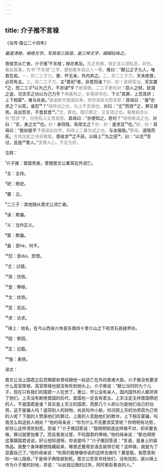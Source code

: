 ```yaml
---
---
---
```

title: 介子推不言禄
---




《左传·僖公二十四年》





*最是清绝、峭绝文字。写其母三段语，是三样文字，细细玩味之。*





晋侯赏从亡者，介子推¹不言禄；禄亦弗及。<font color=gray font-size=0.8rem>先正责推，借正言以泄私怨，非也。看此叙事，先书“不言禄”三字，便知推本自过人一等。</font>推曰：“献公之子九人，唯君在矣。<font color=gray font-size=0.8rem>一，非二三子力。</font>惠、怀无亲，外内弃之。<font color=gray font-size=0.8rem>二，非二三子力。</font>天未绝晋，必将有主。<font color=gray font-size=0.8rem>三，非二三子力。</font>主²晋祀³者，非君而谁？<font color=gray font-size=0.8rem>妙，妙！说得雪淡。</font>天实置⁴之，而二三子⁵以为己力，不亦诬⁶乎？<font color=gray font-size=0.8rem>断得倒，二三子更何对？</font>窃人之财，犹谓之盗，况贪天之功以为己力乎？<font color=gray font-size=0.8rem>再痛骂之，本落得骂也。</font>下义⁷其罪，上赏其奸；上下相蒙⁸，难与处矣。”<font color=gray font-size=0.8rem>直是断尽晋国后来，奈何诬其为怨言耶？</font>其母曰：“盍⁹亦求之？以死，谁怼¹⁰？”<font color=gray font-size=0.8rem>母特试之也，为上不言禄也。</font>对曰：“尤¹¹而效¹²之，罪又甚焉。且出怨言，不食其食¹³。”<font color=gray font-size=0.8rem>尤，罪也。既已罪之，又复效之也。看推自亦认有“怨言”字，何劳后人又责其怨。</font>其母曰：“亦使知之，若何？”<font color=gray font-size=0.8rem>母特再试之也。</font>对曰：“言，身之文¹⁴也。<font color=gray font-size=0.8rem>妙！</font>身将隐，焉用文之？<font color=gray font-size=0.8rem>妙，妙！</font>是求显¹⁵也。”<font color=gray font-size=0.8rem>妙，妙！</font>其母曰：“能如是乎？<font color=gray font-size=0.8rem>细读此四字，知母上二番为试之也。</font>与汝偕隐。”<font color=gray font-size=0.8rem>奇母。</font>遂隐而死。<font color=gray font-size=0.8rem>方信龙蛇之诗非推笔。</font>晋侯求¹⁶之不获。以绵上¹⁷为之田¹⁸，曰：“以志¹⁹吾过，且旌²⁰善人。”<font color=gray font-size=0.8rem>天理人心，不足为好。</font>

注释：

¹介子推：晋国贵族，曾随晋文公重耳在外流亡。

²主：主持。

³祀：祭祀。

⁴置：立。

⁵二三子：其他随从晋文公流亡者。

⁶诬：欺骗。

⁷义：当作正义。

⁸蒙：欺骗。

⁹盍：音hé，何不。

¹⁰怼：音duì，怨恨。

¹¹尤：过错。

¹²效：仿效。

¹³食：俸禄。

¹⁴文：纹饰。

¹⁵显：显达。

¹⁶求：访求。

¹⁷绵上：地名，在今山西省介休县东南四十里介山之下和灵石县接界处。

¹⁸田：祭田。

¹⁹志：记载。

²⁰旌：表扬。

译文：

晋文公当上国君之后赏赐那些曾经跟他一起逃亡在外的患难大臣。介子推没有要求什么高官厚禄，高官厚禄也就没有轮到他头上。介子推说：“献公当时的九个儿子，现在只有我们的国君一人在世了。惠公、怀公没有亲人，国内国外的人都厌弃了他们。上天没有断绝晋国的后代，晋国也一定会有君主。上天注定主持晋国祭祀的人，不是国君是谁？其实是上天立的国君，而那几个人却以为是他们自己的功劳。这不是骗人吗？盗窃别人的财物，尚且叫作小偷，何况把上天的功劳窃为己有的人呢？下面的人赞美他们的罪过，上面的人奖励他们的欺诈，上下相互蒙骗，叫我怎么和这些人相处？”他的母亲说：“你为什么不去要求奖赏呢？你明明有功劳，却甘心这样清贫到死，怨谁？”介子推回答说：“我明明知道这样做不对，却非要去做，罪过就更加重了。而且我发过誓，不吃国君的俸禄。”他的母亲说：“那也得把这事跟国君说说，好让他知道呀。你说是吗？”介子推回答说：“言语，是身上的装饰品。我整个身体都想隐藏起来，哪里还要用言语去装饰它呢？这样做，就是为了显露自己了。”他的母亲说：“你真的能够像你说的这样去做吗？要是能，我愿意和你一块儿隐居。”于是母子俩隐居到死。晋文公苦苦寻找他们，没有找到，就以绵上作为介子推的封地，并说：“以此铭记我的过失，同时表彰善良的人。”